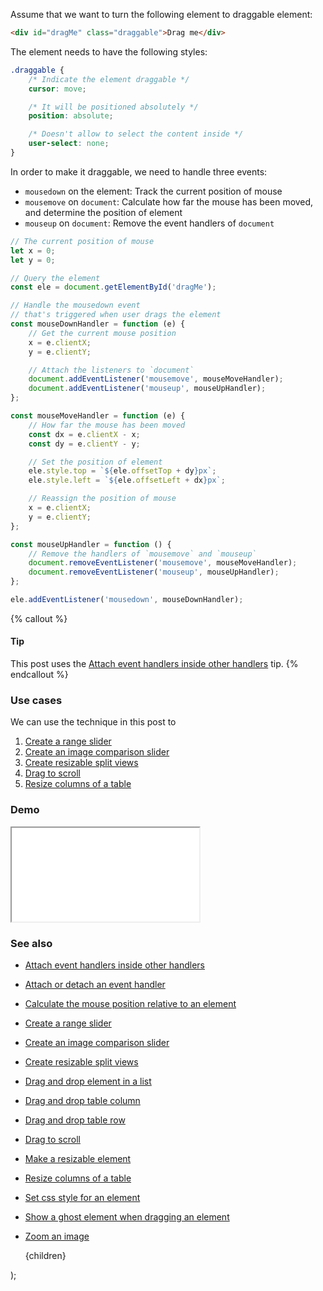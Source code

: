 
Assume that we want to turn the following element to draggable element:

```html
<div id="dragMe" class="draggable">Drag me</div>
```

The element needs to have the following styles:

```css
.draggable {
    /* Indicate the element draggable */
    cursor: move;

    /* It will be positioned absolutely */
    position: absolute;

    /* Doesn't allow to select the content inside */
    user-select: none;
}
```

In order to make it draggable, we need to handle three events:

-   `mousedown` on the element: Track the current position of mouse
-   `mousemove` on `document`: Calculate how far the mouse has been moved, and determine the position of element
-   `mouseup` on `document`: Remove the event handlers of `document`

```js
// The current position of mouse
let x = 0;
let y = 0;

// Query the element
const ele = document.getElementById('dragMe');

// Handle the mousedown event
// that's triggered when user drags the element
const mouseDownHandler = function (e) {
    // Get the current mouse position
    x = e.clientX;
    y = e.clientY;

    // Attach the listeners to `document`
    document.addEventListener('mousemove', mouseMoveHandler);
    document.addEventListener('mouseup', mouseUpHandler);
};

const mouseMoveHandler = function (e) {
    // How far the mouse has been moved
    const dx = e.clientX - x;
    const dy = e.clientY - y;

    // Set the position of element
    ele.style.top = `${ele.offsetTop + dy}px`;
    ele.style.left = `${ele.offsetLeft + dx}px`;

    // Reassign the position of mouse
    x = e.clientX;
    y = e.clientY;
};

const mouseUpHandler = function () {
    // Remove the handlers of `mousemove` and `mouseup`
    document.removeEventListener('mousemove', mouseMoveHandler);
    document.removeEventListener('mouseup', mouseUpHandler);
};

ele.addEventListener('mousedown', mouseDownHandler);
```

{% callout %}

#### Tip

This post uses the [Attach event handlers inside other handlers](/attach-event-handlers-inside-other-handlers) tip.
{% endcallout %}

### Use cases

We can use the technique in this post to

1. [Create a range slider](/create-a-range-slider)
2. [Create an image comparison slider](/create-an-image-comparison-slider)
3. [Create resizable split views](/create-resizable-split-views)
4. [Drag to scroll](/drag-to-scroll)
5. [Resize columns of a table](/resize-columns-of-a-table)

### Demo

<iframe src="/demo/make-a-draggable-element/index.html"></iframe>

### See also

-   [Attach event handlers inside other handlers](/attach-event-handlers-inside-other-handlers)
-   [Attach or detach an event handler](/attach-or-detach-an-event-handler)
-   [Calculate the mouse position relative to an element](/calculate-the-mouse-position-relative-to-an-element)
-   [Create a range slider](/create-a-range-slider)
-   [Create an image comparison slider](/create-an-image-comparison-slider)
-   [Create resizable split views](/create-resizable-split-views)
-   [Drag and drop element in a list](/drag-and-drop-element-in-a-list)
-   [Drag and drop table column](/drag-and-drop-table-column)
-   [Drag and drop table row](/drag-and-drop-table-row)
-   [Drag to scroll](/drag-to-scroll)
-   [Make a resizable element](/make-a-resizable-element)
-   [Resize columns of a table](/resize-columns-of-a-table)
-   [Set css style for an element](/set-css-style-for-an-element)
-   [Show a ghost element when dragging an element](/show-a-ghost-element-when-dragging-an-element)
-   [Zoom an image](/zoom-an-image)

    <PostLayout keywords="" title="Make a draggable element">
        {children}
    </PostLayout>
);